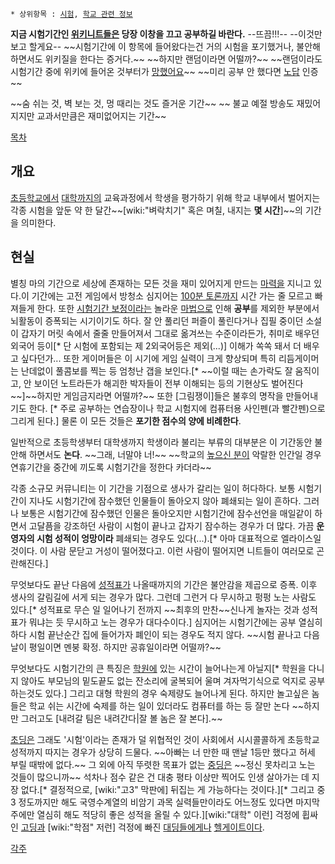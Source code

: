  * 상위항목 : [[시험]], [[학교 관련 정보]]

'''지금 시험기간인 [[위키니트]]들은 당장 이창을 끄고 공부하길 바란다.''' --뜨끔!!!-- --이것만 보고 할게요-- 
~~시험기간에 이 항목에 들어왔다는건 거의 시험을 포기했거나, 불안해하면서도 위키질을 한다는 증거다.~~ ~~하지만 랜덤이라면 어떨까?~~ ~~랜덤이라도 시험기간 중에 위키에 들어온 것부터가 [[망했어요]]~~ ~~미리 공부 안 했다면 [[노답]] 인증~~

~~숨 쉬는 것, 벽 보는 것, 멍 때리는 것도 즐거운 기간~~
~~ 불교 예절 방송도 재밌어지지만 교과서만큼은 재미없어지는 기간~~

[[목차]]

== 개요 ==
[[초등학교]]에서 [[대학]]까지의 교육과정에서 학생을 평가하기 위해 학교 내부에서 벌어지는 각종 시험을 앞둔 약 한 달간~~[wiki:"벼락치기" 혹은 며칠, 내지는 '''몇 시간''']~~의 기간을 의미한다.

== 현실 ==
별칭 마의 기간으로 세상에 존재하는 모든 것을 재미 있어지게 만드는 [[마력]]을 지니고 있다.이 기간에는 고전 게임에서 방청소 심지어는 [[100분 토론]]까지 시간 가는 줄 모르고 빠져들게 한다. 또한 [[시험기간 보정]]이라는 놀라운 [[마법]]으로 인해 '''공부'''를 제외한 부분에서 뇌활동이 증폭되는 시기이기도 하다. 잘 안 풀리던 퍼즐이 풀린다거나 집필 중이던 소설이 갑자기 머릿 속에서 줄줄 만들어져서 그대로 옮겨쓰는 수준이라든가, 취미로 배우던 외국어 등이[* 단 시험에 포함되는 제 2외국어등은 제외(...)] 이해가 쏙쏙 돼서 더 배우고 싶다던가... 또한 게이머들은 이 시기에 게임 실력이 크게 향상되며 특히 리듬게이머는 난데없이 풀콤보를 찍는 등 엄청난 갭을 보인다.[* ~~이럴 때는 손가락도 잘 움직이고, 안 보이던 노트라든가 해괴한 박자들이 전부 이해되는 등의 기현상도 벌어진다~~]~~하지만 게임금지라면 어떨까?~~ 또한 [그림쟁이]들은 불후의 명작을 만들어내기도 한다. [* 주로 공부하는 연습장이나 학교 시험지에 컴퓨터용 사인펜(과 빨간펜)으로 그리게 된다.] 물론 이 모든 것들은 '''포기한 점수의 양에 비례한다'''.

일반적으로 초등학생부터 대학생까지 학생이라 불리는 부류의 대부분은 이 기간동안 불안해 하면서도 '''논다'''. ~~그래, 너말야 너!~~ ~~학교의 [[높으신 분]]이 악랄한 인간일 경우 연휴기간을 중간에 끼도록 시험기간을 정한다 카더라~~ 

각종 소규모 커뮤니티는 이 기간을 기점으로 생사가 갈리는 일이 허다하다. 보통 시험기간이 지나도 시험기간에 잠수했던 인물들이 돌아오지 않아 폐쇄되는 일이 흔하다. 그러나 보통은 시험기간에 잠수했던 인물은 돌아오지만 시험기간에 잠수선언을 매일같이 하면서 고달픔을 강조하던 사람이 시험이 끝나고 갑자기 잠수하는 경우가 더 많다. 가끔 '''운영자의 시험 성적이 엉망이라''' 폐쇄되는 경우도 있다(...).[* 아마 대표적으로 엘라이스일 것이다. 이 사람 문닫고 거성이 떨어졌다고. 이런 사람이 떨어지면 니트들이 여러모로 곤란해진다.]

무엇보다도 끝난 다음에 [[성적표]]가 나올때까지의 기간은 불안감을 제곱으로 증폭. 이후 생사의 갈림길에 서게 되는 경우가 많다. 그런데 그런거 다 무시하고 펑펑 노는 사람도 있다.[* 성적표로 무슨 일 일어나기 전까지 ~~최후의 만찬~~신나게 놀자는 것과 성적표가 뭐냐는 듯 무시하고 노는 경우가 대다수이다.] 심지어는 시험기간에는 공부 열심히하다 시험 끝난순간 집에 들어가자 폐인이 되는 경우도 적지 않다. ~~시험 끝나고 다음날이 평일이면 멘붕 확정. 하지만 공휴일이라면 어떨까?~~

무엇보다도 시험기간의 큰 특징은 [[학원]]에 있는 시간이 늘어나는게 아닐지[* 학원을 다니지 않아도 부모님의 밑도끝도 없는 잔소리에 굴복되어 울며 겨자먹기식으로 억지로 공부하는것도 있다.] 그리고 대형 학원의 경우 숙제량도 늘어나게 된다. 하지만 놀고싶은 놈들은 학교 쉬는 시간에 숙제를 하는 일이 있더라도 컴퓨터를 하는 등 잘만 논다 ~~하지만 그러고도 [내려갈 팀은 내려간다|잘 볼 놈은 잘 본다].~~

[[초딩]]은 그래도 '시험'이라는 존재가 덜 위협적인 것이 사회에서 시시콜콜하게 초등학교 성적까지 따지는 경우가 상당히 드물다. ~~아빠는 너 만한 때 맨날 1등만 했다고 허세 부릴 때밖에 없다.~~ 그 외에 아직 뚜렷한 목표가 없는 [[중딩]]은 ~~정신 못차리고 노는 것들이 많으니까~~ 석차나 점수 같은 건 대충 평타 이상만 찍어도 인생 살아가는 데 지장 없다.[* 결정적으로, [wiki:"고3" 막판에] 뒤집는 게 가능하다는 것이다.][* 그리고 중 3 정도까지만 해도 국영수계열의 비암기 과목 실력들만이라도 어느정도 있다면 마지막 주에만 열심히 해도 적당히 좋은 성적을 올릴 수 있다.][wiki:"대학" 이런] 걱정에 휩싸인 [[고딩]]과 [wiki:"학점" 저런] 걱정에 빠진 [[대딩]]들에게나 [[헬게이트]]이다.

[[각주]]
